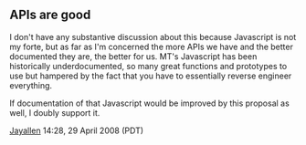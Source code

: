 == APIs are good ==

I don't have any substantive discussion about this because Javascript is not my forte, but as far as I'm concerned the more APIs we have and the better documented they are, the better for us.  MT's Javascript has been historically underdocumented, so many great functions and prototypes to use but hampered by the fact that you have to essentially reverse engineer everything.

If documentation of that Javascript would be improved by this proposal as well, I doubly support it. 

[[User:Jayallen|Jayallen]] 14:28, 29 April 2008 (PDT)

